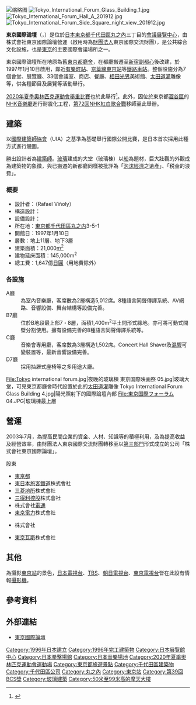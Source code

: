 {{noteTA
|C=東京國際論壇
}}
{{Infobox building}}
[[File:TokyoInternatinalForum.JPG|缩略图]]
[[File:Tokyo_International_Forum_Glass_Building_1.jpg|right]]
[[File:Tokyo_International_Forum_Hall_A_201912.jpg|right]]
[[File:Tokyo_International_Forum_Side_Square_night_view_201912.jpg|right]]

'''東京國際論壇'''（{{jpn|j=東京国際フォーラム|hg=とうきょうこくさいフォーラム|rm=Tōkyō Kokusai Fōramu}}，{{lang-en|Tokyo International Forum}}）是位於[[日本|日本]][[東京都|東京都]][[千代田區|千代田區]][[丸之內|丸之內]]三丁目的[[展覽中心|會議展覽中心]]，由株式會社東京國際論壇營運（啟用時為[[財團法人|財團法人]]東京國際交流財團），是公共綜合文化設施，也是[[東京|東京]]的主要國際會議場所之一。

東京國際論壇所在地原為舊[[東京都廳舍|東京都廳舍]]，在都廳搬遷至[[新宿副都心|新宿副都心]]後改建，於1997年1月10日啟用，鄰近[[有樂町站|有樂町站]]、[[京葉線|京葉線]][[東京站|東京站]]等[[鐵路車站|鐵路車站]]。整個設施分為7個會堂、展覽廳、33個會議室、商店、餐廳、[[相田光男|相田光男]]美術館、[[太田道灌|太田道灌]]雕像等，供各種節目及展覽等活動舉行。

[[2020年夏季奧林匹克運動會舉重比賽|2020年夏季奧林匹克運動會舉重比賽]]也於此舉行<ref>{{cite web|title=Venue Plan|url=http://tokyo2020.jp/en/plan/venue/index.html|publisher=Tokyo 2020 Bid Committee|accessdate=11 September 2013|deadurl=yes|archiveurl=https://web.archive.org/web/20130727040849/http://tokyo2020.jp/en/plan/venue/index.html|archivedate=27 July 2013|df=}}</ref>。此外，因位於東京都[[澀谷區|澀谷區]]的[[NHK音樂廳|NHK音樂廳]]進行耐震化工程，[[第72回NHK紅白歌合戰|第72回NHK紅白歌合戰]]移師至此舉辦。

== 建築 ==
以[[國際建築師協會|國際建築師協會]]（UIA）之基準為基礎舉行國際公開比賽，是日本首次採用此種方式進行競圖。

勝出設計者為[[建築師|建築師]]{{link-en|拉斐爾·維諾利|Rafael Viñoly}}。[[玻璃|玻璃]]建成的大堂（玻璃棟）以[[船|船]]為題材，巨大壯觀的外觀成為建築物的象徵，與已搬遷的新都廳同樣被批評為「[[日本泡沫經濟|泡沫經濟]]之遺產」、「税金的浪費」。

=== 概要 ===
* 設計者：{{link-en|拉斐爾·維諾利|Rafael Viñoly}}（Rafael Viñoly）
* 構造設計：{{link-ja|渡邊邦夫|渡辺邦夫}}
* 設備設計：{{link-ja|森村設計}}
* 所在地：[[東京都|東京都]][[千代田區|千代田區]][[丸之内|丸之内]]3-5-1
* 開館日：1997年1月10日
* 層數：地上11層、地下3層
* 建築面積：21,000[[平方公尺|m<sup>2</sup>]]
* 建物延床面積：145,000m<sup>2</sup>
* 總工費：1,647億[[日圓|日圓]]（用地費除外）

=== 各設施 ===
; A廳
: 為室內音樂廳，客席數為2層構造5,012席。8種語言同聲傳譯系統、AV網路、音響設備、舞台結構等設備完善。
; B7廳
: 位於B地段最上部7・8層，面積1,400m<sup>2</sup>平土間形式綠地。亦可將可動式間壁分割使用。擁有設備完善的8種語言同聲傳譯系統等。
; C廳
: 音樂會專用廳，客席數為3層構造1,502席。Concert Hall Shaver及[[混響|混響]]可變裝置等，最新音響設備完善。
; D7廳
: 採用抽屜式座椅等之多用途大廳。

<gallery>
File:Tokyo international forum.jpg|夜晚的玻璃棟
東京国際映画祭 05.jpg|玻璃大堂，可見東京都廳舍時代設置於此的[[太田道灌|太田道灌]]雕像
Tokyo International Forum Glass Building 4.jpg|陽光照射下的國際論壇內部
File:東京国際フォーラム 04.JPG|玻璃棟最上層
</gallery>

== 營運 ==
2003年7月，為提高民間企業的資金、人材、知識等的積極利用，及為提高收益及經營效率，由財團法人東京國際交流財團轉移至以[[第三部門|第三部門]]形式成立的公司「株式會社東京國際論壇」。

;股東
* [[東京都|東京都]]
* [[東日本旅客鐵道|東日本旅客鐵道]]株式會社
* [[三菱地所|三菱地所]]株式會社
* [[三得利|三得利控股]]株式會社
* 株式會社[[電通|電通]]
* [[東京電力|東京電力]]株式會社
* {{link-ja|東日本電信電話|東日本電信電話}}株式會社
* [[東京瓦斯|東京瓦斯]]株式會社

== 其他 ==
為攝影[[東京站|東京站]]的景色，[[日本電視台|日本電視台]]、[[TBS電視台|TBS]]、[[朝日電視台|朝日電視台]]、[[東京電視台|東京電視台]]皆在此設有情報[[攝影機|攝影機]]。

== 參考資料 ==
{{reflist}}

== 外部連結 ==
* [https://www.t-i-forum.co.jp/ 東京國際論壇] {{Wayback|url=https://www.t-i-forum.co.jp/ |date=20210228192520 }} {{ja}}{{en}}

{{2020年夏季奧林匹克運動會比賽場館}}
{{東京站}}
[[Category:1996年日本建立|Category:1996年日本建立]]
[[Category:1996年完工建築物|Category:1996年完工建築物]]
[[Category:日本展覽館中心|Category:日本展覽館中心]]
[[Category:日本拳擊場館|Category:日本拳擊場館]]
[[Category:日本音樂場地|Category:日本音樂場地]]
[[Category:2020年夏季奧林匹克運動會運動場|Category:2020年夏季奧林匹克運動會運動場]]
[[Category:東京都旅遊景點|Category:東京都旅遊景點]]
[[Category:千代田區建築物|Category:千代田區建築物]]
[[Category:千代田區公司|Category:千代田區公司]]
[[Category:丸之內|Category:丸之內]]
[[Category:東京站|Category:東京站]]
[[Category:第39回BCS獎|Category:第39回BCS獎]]
[[Category:玻璃建築|Category:玻璃建築]]
[[Category:50米至99米高的摩天大樓|Category:50米至99米高的摩天大樓]]